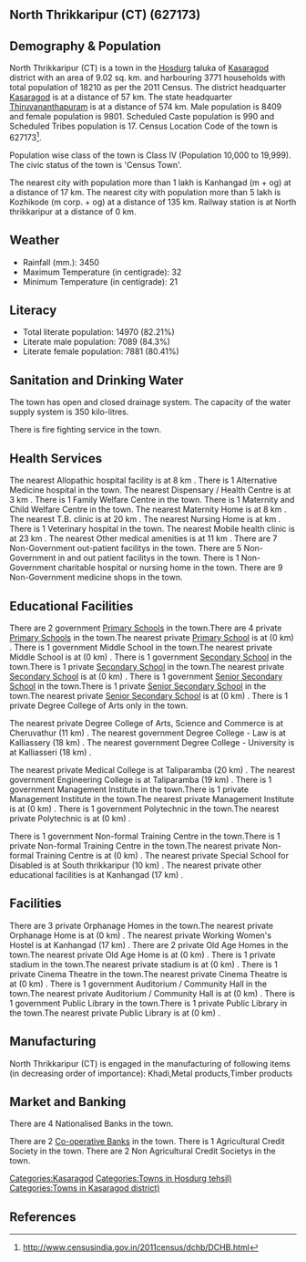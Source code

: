 {{Infobox settlement
| name=North Thrikkaripur (CT)
| native_name=
| native_name_lang=
| other_name=
| nickname=
| settlement_type=Town
| image_skyline=
| image_alt=
| image_caption=
| pushpin_map=India Kerala
| pushpin_label_position=right
| pushpin_map_alt=
| pushpin_map_caption=Location in Kerala, India
| latd=
| latm=
| lats=
| latNS=
| longd=
| longm=
| longs=
| longEW=
| coordinates_display=inline,title
| subdivision_type=Country
| subdivision_name={{flag|India}}
| subdivision_type1=[[States and territories of India|State]]
| subdivision_name1=Kerala 
| subdivision_type2=[[List of districts of India|District]]
| subdivision_name2=Kasaragod
| subdivision_type3=Tahsil
| subdivision_name3=Hosdurg
| website=
| established_title=<!-- Established -->
| established_date=
| founder=
| named_for=
| government_type=
| governing_body=
| unit_pref=Metric
| area_footnotes=
| area_rank=
| area_total_km2=9.02
| elevation_footnotes=
| elevation_m=
| population_total=18210
| population_as_of=2011
| population_rank=
| population_density_km2=2018
| population_demonym=
| population_footnotes=
| demographics_type1=Languages=
| demographics1_title1=Official=
| demographics1_info1=[[Malayalam language|Malayalam]]
| timezone1=[[Indian Standard Time|IST]]
| utc_offset1==+5:30
| postal_code_type=[[Postal Index Number|PIN]]
| postal_code=
| area_code_type=Telephone code
| area_code=
| registration_plate=
| blank1_name_sec1=Nearest city
| blank1_info_sec1=[[Kanhangad  (m + og)]]
| blank2_name_sec1=[[Human sex ratio|Sex ratio]]
| blank2_info_sec1=1165
| blank3_name_sec1=Literacy
| blank3_info_sec1=82.21%
| blank1_name_sec2=[[2011 Census of India|2011 census]] code
| blank1_info_sec2=627173
| footnotes=
}}

== North Thrikkaripur (CT) (627173) ==

== Demography & Population ==

North Thrikkaripur (CT) is a town in the [[Hosdurg]] taluka of [[Kasaragod]] district with an area of 9.02 sq. km. and harbouring 3771 households with total population of 18210 as per the 2011 Census. The district headquarter [[Kasaragod]] is at a distance of 57 km. The state headquarter [[Thiruvananthapuram]] is at a distance of 574 km. Male population is 8409 and female population is 9801. Scheduled Caste population is 990 and Scheduled Tribes population is 17. Census Location Code of the town is 627173<ref>http://www.censusindia.gov.in/2011census/dchb/DCHB.html</ref>.

Population wise class of the town is Class IV (Population 10,000 to 19,999).
The civic status of the town is 'Census Town'.

The nearest city with population more than 1 lakh is Kanhangad  (m + og) at a distance of 17 km. The nearest city with population more than 5 lakh is Kozhikode (m corp. + og) at a distance of 135 km. Railway station is at North thrikkaripur at a distance of 0 km.


== Weather ==  
* Rainfall (mm.): 3450 
* Maximum Temperature (in centigrade): 32
* Minimum Temperature (in centigrade): 21


== Literacy ==  
* Total literate population: 14970 (82.21%)
* Literate male population: 7089 (84.3%)
* Literate female population: 7881 (80.41%)


== Sanitation and Drinking Water ==  
The town has open and closed drainage system.
The capacity of the water supply system is 350 kilo-litres.

There is fire fighting service in the town.


== Health Services ==
The nearest Allopathic hospital facility is at 8 km .
There is 1 Alternative Medicine hospital in the town.
The nearest Dispensary / Health Centre is at 3 km .
There is 1 Family Welfare Centre in the town.
There is 1 Maternity and Child Welfare Centre in the town.
The nearest Maternity Home is at 8 km .
The nearest T.B. clinic is at 20 km .
The nearest Nursing Home is at  km .
There is 1 Veterinary hospital in the town.
The nearest Mobile health clinic is at 23 km .
The nearest Other medical amenities is at 11 km .
There are 7 Non-Government out-patient facilitys in the town.
There are 5 Non-Government in and out patient facilitys in the town.
There is 1 Non-Government charitable hospital or nursing home in the town.
There are 9 Non-Government medicine shops in the town.


== Educational Facilities ==
There are 2 government [[Primary School]]s in the town.There are 4 private [[Primary School]]s in the town.The nearest private [[Primary School]] is at  (0 km) .
There is 1 government Middle School in the town.The nearest private Middle School is at  (0 km) .
There is 1 government [[Secondary School]] in the town.There is 1 private [[Secondary School]] in the town.The nearest private [[Secondary School]] is at  (0 km) .
There is 1 government [[Senior Secondary School]] in the town.There is 1 private [[Senior Secondary School]] in the town.The nearest private [[Senior Secondary School]] is at  (0 km) .
There is 1 private Degree College of Arts only in the town. 
 
 
 
 
The nearest private Degree College of Arts, Science and Commerce is at Cheruvathur (11 km) .
The nearest government Degree College - Law is at Kalliassery (18 km) .
The nearest government Degree College - University is at Kalliasseri (18 km) .
 
The nearest private Medical College is at Taliparamba (20 km) .
The nearest government Engineering College is at Taliparamba  (19 km) .
There is 1 government Management Institute in the town.There is 1 private Management Institute in the town.The nearest private Management Institute is at  (0 km) .
There is 1 government Polytechnic in the town.The nearest private Polytechnic is at  (0 km) .
 
There is 1 government Non-formal Training Centre in the town.There is 1 private Non-formal Training Centre in the town.The nearest private Non-formal Training Centre is at  (0 km) .
The nearest private Special School for Disabled is at South thrikkaripur  (10 km) .
The nearest private other educational facilities is at Kanhangad (17 km) .


== Facilities ==
There are 3 private Orphanage Homes in the town.The nearest private Orphanage Home is at  (0 km) .
The nearest private Working Women's Hostel is at Kanhangad (17 km) .
There are 2 private Old Age Homes in the town.The nearest private Old Age Home is at  (0 km) .
There is 1 private stadium in the town.The nearest private stadium is at  (0 km) .
There is 1 private Cinema Theatre in the town.The nearest private Cinema Theatre is at  (0 km) .
There is 1 government Auditorium / Community Hall in the town.The nearest private Auditorium / Community Hall is at  (0 km) .
There is 1 government Public Library in the town.There is 1 private Public Library in the town.The nearest private Public Library is at  (0 km) .


== Manufacturing ==
North Thrikkaripur (CT) is engaged in the manufacturing of following items (in decreasing order of importance): Khadi,Metal products,Timber products


== Market and Banking ==
There are 4 Nationalised Banks in the town.

There are 2 [[Co-operative Bank]]s in the town.
There is 1 Agricultural Credit Society in the town.
There are 2 Non Agricultural Credit Societys in the town.


[[Categories:Kasaragod]]
[[Categories:Towns in Hosdurg tehsil)]]
[[Categories:Towns in Kasaragod district)]]


== References ==
{{Reflist}}


